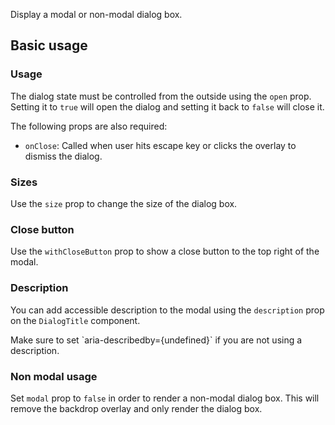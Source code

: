 
<ax-layout />

Display a modal or non-modal dialog box.

## Basic usage

### Usage

The dialog state must be controlled from the outside using the `open` prop. Setting it to `true` will open the dialog and setting it back to `false` will close it.

The following props are also required:

- `onClose`: Called when user hits escape key or clicks the overlay to dismiss the dialog.

<ax-demo name="dialog/usage" />

### Sizes

Use the `size` prop to change the size of the dialog box.

<ax-demo name="dialog/size-usage" />

### Close button

Use the `withCloseButton` prop to show a close button to the top right of the modal.

<ax-demo name="dialog/close-usage" />

### Description

You can add accessible description to the modal using the `description` prop on the `DialogTitle` component.

<Callout>
  Make sure to set `aria-describedby={undefined}` if you are not using a
  description.
</Callout>

<ax-demo name="dialog/description-usage" />

### Non modal usage

Set `modal` prop to `false` in order to render a non-modal dialog box. This will remove the backdrop overlay and only render the dialog box.

<ax-demo name="dialog/modal-usage" />
